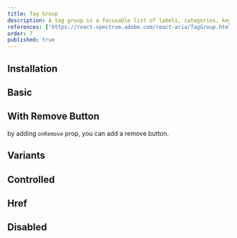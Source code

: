 ```yaml
---
title: Tag Group
description: A tag group is a focusable list of labels, categories, keywords, filters, or other items, with support for keyboard navigation, selection, and removal.
references: ['https://react-spectrum.adobe.com/react-aria/TagGroup.html#props']
order: 7
published: true
---
```


## Installation
<Install component='tag-group' />

## Basic
<Demo center component='collections/tag-group/tag-group-demo' />

## With Remove Button
by adding `onRemove` prop, you can add a remove button.
<Demo center component='collections/tag-group/tag-group-with-remove-demo' />

## Variants
<Demo center component='collections/tag-group/tag-group-variant-demo' />

## Controlled
<Demo center component='collections/tag-group/tag-group-controlled-demo' />

## Href
<Demo center component='collections/tag-group/tag-group-href-demo' />

## Disabled
<Demo center component='collections/tag-group/tag-group-disabled-demo' />

